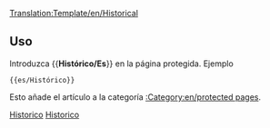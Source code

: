 <noinclude>[[Translation:Template/en/Historical]]</noinclude><noinclude></noinclude>{{es/Metaplantilla de avisos| tipo  = protección
| texto = <strong>Nota</strong><br>Este artículo existe sólo por motivos históricos, y por eso está protegido contra nuevas ediciones.
}}<includeonly>{{{1|[[Category:en/protected pages]]}}}</includeonly><noinclude>

==Uso==
Introduzca <nowiki>{{</nowiki>'''Histórico/Es'''<nowiki>}}</nowiki> en la página protegida. Ejemplo
<pre>{{es/Histórico}}</pre>
Esto añade el artículo a la categoría [[:Category:en/protected pages]].

[[Category:es/Plantillas|Historico]][[Category:es/Cajas de mensajes|Historico]]</noinclude>